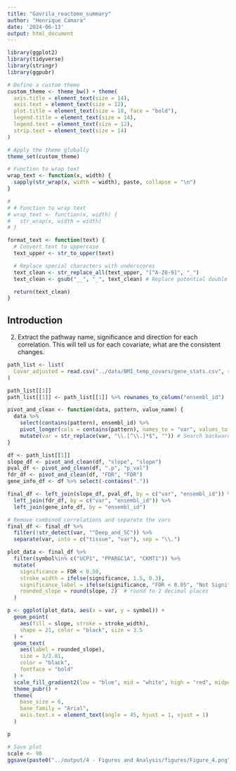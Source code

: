 ```yaml
---
title: "Gavrila_reactome_summary"
author: "Henrique Camara"
date: '2024-06-13'
output: html_document
---
```


```r
library(ggplot2)
library(tidyverse)
library(stringr)
library(ggpubr)

# Define a custom theme
custom_theme <- theme_bw() + theme(
  axis.title = element_text(size = 14),
  axis.text = element_text(size = 12),
  plot.title = element_text(size = 18, face = "bold"),
  legend.title = element_text(size = 14),
  legend.text = element_text(size = 12),
  strip.text = element_text(size = 14)
)

# Apply the theme globally
theme_set(custom_theme)

# Function to wrap text
wrap_text <- function(x, width) {
  sapply(str_wrap(x, width = width), paste, collapse = "\n")
}

#
# # Function to wrap text
# wrap_text <- function(x, width) {
#   str_wrap(x, width = width)
# }

format_text <- function(text) {
  # Convert text to uppercase
  text_upper <- str_to_upper(text)

  # Replace special characters with underscores
  text_clean <- str_replace_all(text_upper, "[^A-Z0-9]", "_")
  text_clean <- gsub("__", "_", text_clean) # Replace potential double underscores created

  return(text_clean)
}
```

## Introduction


2) Extract the pathway name, significance and direction for each correlation. This will tell us for each covariate, what are the consistent changes.
```r
path_list <- list(
  Covar_adjusted = read.csv("../data/BMI_temp_covars/gene_stats.csv", row.names = 1)
)

path_list[[1]]
path_list[[1]] <- path_list[[1]] %>% rownames_to_column("ensembl_id")
```

```r
pivot_and_clean <- function(data, pattern, value_name) {
  data %>%
    select(contains(pattern), ensembl_id) %>%
    pivot_longer(cols = contains(pattern), names_to = "var", values_to = value_name) %>%
    mutate(var = str_replace(var, "\\.[^\\.]*$", "")) # Search backward to last dot and remove extension
}

df <- path_list[[1]]
slope_df <- pivot_and_clean(df, "slope", "slope")
pval_df <- pivot_and_clean(df, ".p", "p_val")
fdr_df <- pivot_and_clean(df, "FDR", "FDR")
gene_info_df <- df %>% select(-contains("."))

final_df <- left_join(slope_df, pval_df, by = c("var", "ensembl_id")) %>%
  left_join(fdr_df, by = c("var", "ensembl_id")) %>%
  left_join(gene_info_df, by = "ensembl_id")

# Remove combined correlations and separate the vars
final_df <- final_df %>%
  filter(!str_detect(var, "^Deep_and_SC")) %>%
  separate(var, into = c("tissue", "var"), sep = "\\.")
```


```r
plot_data <- final_df %>%
  filter(symbol%in% c("UCP1", "PPARGC1A", "CKMT1")) %>%
  mutate(
    significance = FDR < 0.50,
    stroke_width = ifelse(significance, 1.5, 0.3),
    significance_label = ifelse(significance, "FDR < 0.05", "Not Significant"),
    rounded_slope = round(slope, 2)  # round to 2 decimal places
  )

p <- ggplot(plot_data, aes(x = var, y = symbol)) +
  geom_point(
    aes(fill = slope, stroke = stroke_width), 
    shape = 21, color = "black", size = 3.5
  ) +
  geom_text(
    aes(label = rounded_slope), 
    size = 3/2.81, 
    color = "black", 
    fontface = "bold"
  ) +
  scale_fill_gradient2(low = "blue", mid = "white", high = "red", midpoint = 0) +
  theme_pubr() +
  theme(
    base_size = 6, 
    base_family = "Arial", 
    axis.text.x = element_text(angle = 45, hjust = 1, vjust = 1)
  )

p

# Save plot
scale <- 90
ggsave(paste0("../output/4 - Figures and Analysis/figures/Figure_4.png"), create.dir = T, plot = p, device = "png", width = 1 * scale, height = 1 * scale, units = "mm", dpi = 600, bg = "white")
```
